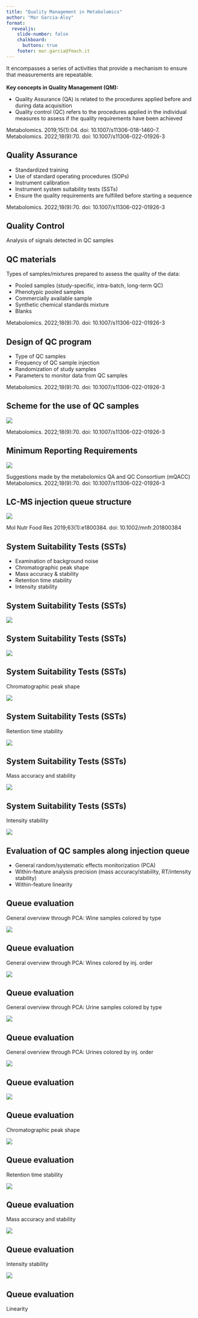 ```yaml
---
title: "Quality Management in Metabolomics"
author: "Mar Garcia-Aloy"
format: 
  revealjs: 
    slide-number: false
    chalkboard: 
      buttons: true
    footer: mar.garcia@fmach.it
---
```


It encompasses a series of activities that provide a mechanism to ensure that measurements are repeatable.  
<br/>
**Key concepts in Quality Management (QM):**  
  
-   Quality Assurance (QA) is related to the procedures applied before and during data acquisition  
-   Quality control (QC) refers to the procedures applied in the individual measures to assess if the quality requirements have been achieved

::: footer
Metabolomics. 2019;15(1):04. doi: 10.1007/s11306-018-1460-7.  
Metabolomics. 2022;18(9):70. doi: 10.1007/s11306-022-01926-3
:::

## Quality Assurance
  
  - Standardized training  
  - Use of standard operating procedures (SOPs)
  - Instrument calibration  
  - Instrument system suitability tests (SSTs)  
  - Ensure the quality requirements are fulfilled before starting a sequence

::: footer
Metabolomics. 2022;18(9):70. doi: 10.1007/s11306-022-01926-3
:::

## Quality Control  
  
Analysis of signals detected in QC samples


## QC materials

Types of samples/mixtures prepared to assess the quality of the data:
  
  -   Pooled samples (study-specific, intra-batch, long-term QC)  
  -   Phenotypic pooled samples
  -   Commercially available sample
  -   Synthetic chemical standards mixture  
  -   Blanks

::: footer
Metabolomics. 2022;18(9):70. doi: 10.1007/s11306-022-01926-3
:::

## Design of QC program
  
  - Type of QC samples  
  - Frequency of QC sample injection  
  - Randomization of study samples  
  - Parameters to monitor data from QC samples  

::: footer
Metabolomics. 2022;18(9):70. doi: 10.1007/s11306-022-01926-3
:::

## Scheme for the use of QC samples

![](images/scheme_QC.webp){fig-align="center"}

::: footer
Metabolomics. 2022;18(9):70. doi: 10.1007/s11306-022-01926-3
:::

## Minimum Reporting Requirements 


![](images/minreports.webp){fig-align="center"}

::: footer
Suggestions made by the metabolomics QA and QC Consortium (mQACC)  
Metabolomics. 2022;18(9):70. doi: 10.1007/s11306-022-01926-3
:::

## LC-MS injection queue structure

![](images/queue.png){fig-align="center"}

::: footer
Mol Nutr Food Res 2019;63(1):e1800384. doi: 10.1002/mnfr.201800384
:::


## System Suitability Tests (SSTs)  
  
- Examination of background noise  
- Chromatographic peak shape  
- Mass accuracy & stability  
- Retention time stability  
- Intensity stability  


## System Suitability Tests (SSTs)  

![](images/BPI_NEG.png){fig-align="center"}

## System Suitability Tests (SSTs)  

![](images/BPI_NEG_EIC.png){fig-align="center"}

## System Suitability Tests (SSTs)  

Chromatographic peak shape  

![](images/SST_NEG_169_EIC.png){fig-align="center"}

## System Suitability Tests (SSTs)  

Retention time stability

![](images/SST_NEG_169_RT.png){fig-align="center"}

## System Suitability Tests (SSTs)  

Mass accuracy and stability

![](images/SST_NEG_169_mz.png){fig-align="center"}

## System Suitability Tests (SSTs)  

Intensity stability

![](images/SST_NEG_169_intensity.png){fig-align="center"}

## Evaluation of QC samples along injection queue  
  
  - General random/systematic effects monitorization (PCA)  
  - Within-feature analysis precision (mass accuracy/stability, RT/intensity stability)   
  - Within-feature linearity  


## Queue evaluation

General overview through PCA: Wine samples colored by type

![](images/NEG_wines_PCA_type.png)


## Queue evaluation

General overview through PCA: Wines colored by inj. order

![](images/NEG_wines_PCA_order.png)


## Queue evaluation

General overview through PCA: Urine samples colored by type

![](images/NEG_urine_PCA_type.png)


## Queue evaluation

General overview through PCA: Urines colored by inj. order

![](images/NEG_urine_PCA_order.png)


## Queue evaluation  

![](images/BPI_NEG_EIC.png){fig-align="center"}

## Queue evaluation  

Chromatographic peak shape  

![](images/QC_NEG_169_EIC.png){fig-align="center"}

## Queue evaluation  

Retention time stability

![](images/QC_NEG_169_RT.png){fig-align="center"}

## Queue evaluation  

Mass accuracy and stability

![](images/QC_NEG_169_mz.png){fig-align="center"}

## Queue evaluation  

Intensity stability

![](images/QC_NEG_169_intensity.png){fig-align="center"}


## Queue evaluation  

Linearity